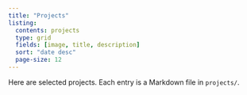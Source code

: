 ```yaml
---
title: "Projects"
listing:
  contents: projects
  type: grid
  fields: [image, title, description]
  sort: "date desc"
  page-size: 12
---
```


Here are selected projects. Each entry is a Markdown file in `projects/`.
